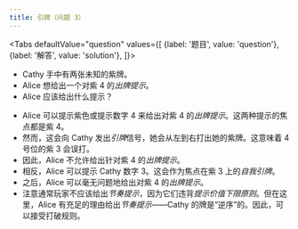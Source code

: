 ```yaml
---
title: 引牌（问题 3）
---
```



<BeginnersGuideProgress id="prompt-question-3" />

<Tabs
  defaultValue="question"
  values={[
    {label: '题目', value: 'question'},
    {label: '解答', value: 'solution'},
  ]}>
<TabItem value="question">

- Cathy 手中有两张未知的紫牌。
- Alice 想给出一个对紫 4 的*出牌提示*。
- Alice 应该给出什么提示？

</TabItem>
<TabItem value="solution">

- Alice 可以提示紫色或提示数字 4 来给出对紫 4 的*出牌提示*。这两种提示的焦点都是紫 4。
- 然而，这会向 Cathy 发出*引牌*信号，她会从左到右打出她的紫牌。这意味着 4 号位的紫 3 会误打。
- 因此，Alice 不允许给出针对紫 4 的*出牌提示*。
- 相反，Alice 可以提示 Cathy 数字 3。这会作为焦点在紫 3 上的*自我引牌*。
- 之后，Alice 可以毫无问题地给出对紫 4 的*出牌提示*。
- 注意通常玩家不应该给出*节奏提示*，因为它们违背*提示价值下限原则*。但在这里，Alice 有充足的理由给出*节奏提示*——Cathy 的牌是“逆序”的。因此，可以接受打破规则。

</TabItem>
</Tabs>

<PromptQuestion3 />
